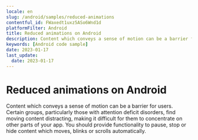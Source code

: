 ```yaml
---
locale: en
slug: /android/samples/reduced-animations
contentful_id: FWaxedt1uxz5ASo6Wnd1d
platformFilter: Android
title: Reduced animations on Android
description: Content which conveys a sense of motion can be a barrier for users.
keywords: [Android code sample]
date: 2023-01-17
last_update:
  date: 2023-01-17
---
```


# Reduced animations on Android

Content which conveys a sense of motion can be a barrier for users. Certain groups, particularly those with attention deficit disorders, find moving content distracting, making it difficult for them to concentrate on other parts of your app. You should provide functionality to pause, stop or hide content which moves, blinks or scrolls automatically.

<CodeSample id="screen-animations" locale="en" platform="android"/>
